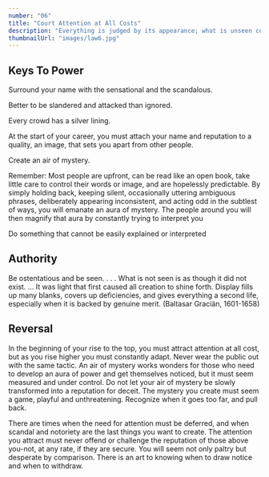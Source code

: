 ```yaml
---
number: "06"
title: "Court Attention at All Costs"
description: "Everything is judged by its appearance; what is unseen counts for nothing. Never let yourself get lost in the crowd, then, or buried in oblivion. Stand out. Be conspicuous, at all cost. Make yourself a magnet of attention by appearing larger, more colorful, more mysterious than the bland and timid masses."
thumbnailUrl: "images/law6.jpg"
---
```


## Keys To Power

Surround your name with the sensational and the scandalous.

Better to be slandered and attacked than ignored.

Every crowd has a silver lining.

At the start of your career, you must attach your name and reputation to a quality, an image, that sets you apart from other people.

Create an air of mystery.

Remember: Most people are upfront, can be read like an open book, take little care to control their words or image, and are hopelessly predictable. By simply holding back, keeping silent, occasionally uttering ambiguous phrases, deliberately appearing inconsistent, and acting odd in the subtlest of ways, you will emanate an aura of mystery. The people around you will then magnify that aura by constantly trying to interpret you

Do something that cannot be easily explained or interpreted

## Authority

Be ostentatious and be seen. . . . What is not seen is as though it did not exist. ... It was light that first caused all creation to shine forth. Display fills up many blanks, covers up deficiencies, and gives everything a second life, especially when it is backed by genuine merit. (Baltasar Graciän, 1601-1658)

## Reversal

In the beginning of your rise to the top, you must attract attention at all cost, but as you rise higher you must constantly adapt. Never wear the public out with the same tactic. An air of mystery works wonders for those who need to develop an aura of power and get themselves noticed, but it must seem measured and under control. Do not let your air of mystery be slowly transformed into a reputation for deceit. The mystery you create must seem a game, playful and unthreatening. Recognize when it goes too far, and pull back. 

There are times when the need for attention must be deferred, and when scandal and notoriety are the last things you want to create. The attention you attract must never offend or challenge the reputation of those above you-not, at any rate, if they are secure. You will seem not only paltry but desperate by comparison. There is an art to knowing when to draw notice and when to withdraw.